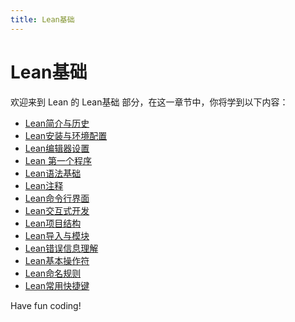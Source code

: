 ```yaml
---
title: Lean基础
---
```


# Lean基础

欢迎来到 Lean 的 Lean基础 部分，在这一章节中，你将学到以下内容：

- [Lean简介与历史](./0-lean-introduction-and-history.mdx)
- [Lean安装与环境配置](./1-lean-installation-and-environment-configuration.mdx)
- [Lean编辑器设置](./2-lean-editor-settings.mdx)
- [Lean 第一个程序](./3-lean-first-program.mdx)
- [Lean语法基础](./4-lean-grammar-basics.mdx)
- [Lean注释](./5-lean-comments.mdx)
- [Lean命令行界面](./6-lean-command-line-interface.mdx)
- [Lean交互式开发](./7-lean-interactive-development.mdx)
- [Lean项目结构](./8-lean-project-structure.mdx)
- [Lean导入与模块](./9-lean-import-and-modules.mdx)
- [Lean错误信息理解](./10-lean-error-message-understanding.mdx)
- [Lean基本操作符](./11-lean-basic-operator.mdx)
- [Lean命名规则](./12-lean-naming-rules.mdx)
- [Lean常用快捷键](./13-lean-commonly-used-shortcut-keys.mdx)

Have fun coding!